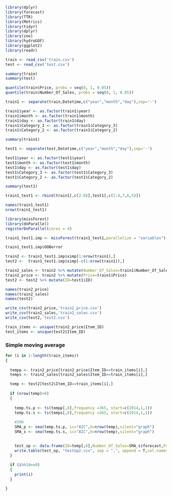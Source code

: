 
```r
library(dplyr)
library(forecast)
library(TTR)
library(Metrics)
library(tidyr)
library(dplyr)
library(zoo)
library(hydroGOF)
library(ggplot2)
library(readr)

```


```r
train <- read_csv('train.csv')
test <- read_csv('test.csv')

```

```r
summary(train)
summary(test)

```


```r

quantile(train$Price, probs = seq(0, 1, 0.05))
quantile(train$Number_Of_Sales, probs = seq(0, 1, 0.05))
```


```r
train1 <- separate(train,Datetime,c("year","month","day"),sep='-')

```



```r
train1$year <- as.factor(train1$year)
train1$month <- as.factor(train1$month)
train1$day <- as.factor(train1$day)
train1$Category_3 <- as.factor(train1$Category_3)
train1$Category_2 <- as.factor(train1$Category_2)

summary(train1)

```

```r
test1 <- separate(test,Datetime,c("year","month","day"),sep='-')

```

```r
test1$year <- as.factor(test1$year)
test1$month <- as.factor(test1$month)
test1$day <- as.factor(test1$day)
test1$Category_3 <- as.factor(test1$Category_3)
test1$Category_2 <- as.factor(test1$Category_2)

summary(test1)

```

```r

train1_test1 <- rbind(train1[,c(2:8)],test1[,c(1:4,7,6,5)])

names(train1_test1)
nrow(train1_test1)

```


```r
library(missForest)
library(doParallel)
registerDoParallel(cores = 4)

train1_test1.imp <- missForest(train1_test1,parallelize = "variables")

train1_test1.imp$OOBerror

```

```r

train2 <- train1_test1.imp$ximp[1:nrow(train1),]
test2 <-  train1_test1.imp$ximp[-c(1:nrow(train1)),]


```

```r

train2_sales <- train2 %>% mutate(Number_Of_Sales=train1$Number_Of_Sales,Price=train1$Price)
train2_price <- train2 %>% mutate(Price=train1$Price)
test2 <- test2 %>% mutate(ID=test1$ID)

```

```r
names(train2_price)
names(train2_sales)
names(test2)

```


```r

write_csv(train2_price,'train2_price.csv')
write_csv(train2_sales,'train2_sales.csv')
write_csv(test2,'test2.csv')

```

```r
train_items <- unique(train2_price$Item_ID)
test_items <- unique(test2$Item_ID)
```


### Simple moving average

```r
for (i in 1:length(train_items))
{
  
  tempp <- train2_price[train2_price$Item_ID==train_items[i],]
  temps <- train2_sales[train2_sales$Item_ID==train_items[i],]

  temp <- test2[test2$Item_ID==train_items[i],]
  
  if (nrow(temp)>0)
  {
    
    temp.ts.p <- ts(tempp[,8],frequency =365, start=c(2014,1,1))
    temp.ts.s <- ts(temps[,8],frequency =365, start=c(2014,1,1))
  
    #SMA
    SMA_p <- sma(temp.ts.p, ic="AIC",h=nrow(temp),silent="graph")
    SMA_s <- sma(temp.ts.s, ic="AIC",h=nrow(temp),silent="graph")
    

    test_op <- data.frame(ID=temp[,8],Number_Of_Sales=SMA_s$forecast,Price=SMA_p$forecast)
    write.table(test_op, "testop2.csv", sep = ",", append = T,col.names = F)
  }
  
  if (i%%10==0)
  {
    print(i)
  }

}
```


